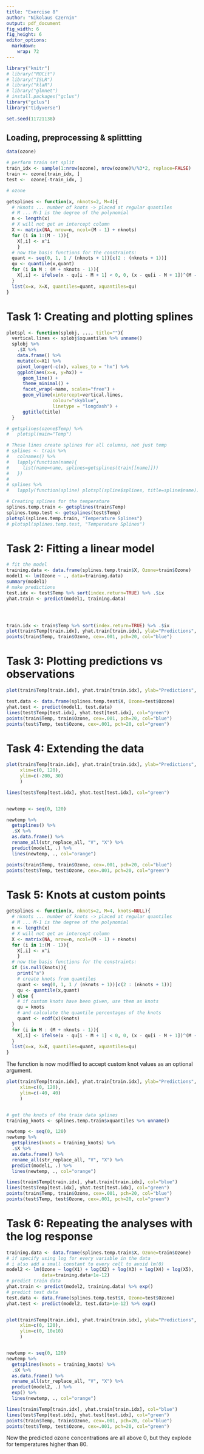 ```yaml
---
title: "Exercise 8"
author: "Nikolaus Czernin"
output: pdf_document
fig_width: 6 
fig_height: 6
editor_options: 
  markdown: 
    wrap: 72
---
```


```r
library("knitr")
# library("ROCit")
# library("ISLR")
# library("klaR")
# library("glmnet")
# install.packages("gclus")
library("gclus")
library("tidyverse")

set.seed(11721138)
```

## Loading, preprocessing & splittting
```r
data(ozone)

# perform train set split
train_idx <- sample(1:nrow(ozone), nrow(ozone)%/%3*2, replace=FALSE)
train <- ozone[train_idx, ]
test <-  ozone[-train_idx, ]

# ozone
```

```r
getsplines <- function(x, nknots=2, M=4){
  # nknots ... number of knots -> placed at regular quantiles
  # M ... M-1 is the degree of the polynomial
  n <- length(x)
  # X will not get an intercept column
  X <- matrix(NA, nrow=n, ncol=(M - 1) + nknots)
  for (i in 1:(M - 1)){ 
    X[,i] <- x^i 
    }
  # now the basis functions for the constraints:
  quant <- seq(0, 1, 1 / (nknots + 1))[c(2 : (nknots + 1))]
  qu <- quantile(x,quant)
  for (i in M : (M + nknots - 1)){
    X[,i] <- ifelse(x - qu[i - M + 1] < 0, 0, (x - qu[i - M + 1])^(M - 1))
  }
  list(x=x, X=X, quantiles=quant, xquantiles=qu)
}

```


# Task 1: Creating and plotting splines
```r
plotspl <- function(splobj, ..., title=""){
  vertical.lines <- splobj$xquantiles %>% unname()
  splobj %>%  
    .$X %>% 
    data.frame() %>% 
    mutate(x=X1) %>% 
    pivot_longer(-c(x), values_to = "hx") %>% 
    ggplot(aes(x=x, y=hx)) +
      geom_line() +
      theme_minimal() +
      facet_wrap(~name, scales="free") +
      geom_vline(xintercept=vertical.lines, 
                 colour="skyblue", 
                 linetype = "longdash") +
      ggtitle(title) 
  }

# getsplines(ozone$Temp) %>% 
#   plotspl(main="Temp")
```


```r
# These lines create splines for all columns, not just temp
# splines <- train %>% 
#   colnames() %>% 
#   lapply(function(name){
#     list(name=name, splines=getsplines(train[[name]]))
#   })
# 
# splines %>% 
#   lapply(function(spline) plotspl(spline$splines, title=spline$name))

# Creating splines for the temperature
splines.temp.train <- getsplines(train$Temp)
splines.temp.test <- getsplines(test$Temp)
plotspl(splines.temp.train, "Temperature Splines")
# plotspl(splines.temp.test, "Temperature Splines")

```

# Task 2: Fitting a linear model

```r
# fit the model
training.data <- data.frame(splines.temp.train$X, Ozone=train$Ozone)
model1 <- lm(Ozone ~ ., data=training.data)
summary(model1)
# make predictions
test.idx <- test$Temp %>% sort(index.return=TRUE) %>% .$ix
yhat.train <- predict(model1, training.data)




train.idx <- train$Temp %>% sort(index.return=TRUE) %>% .$ix
plot(train$Temp[train.idx], yhat.train[train.idx], ylab="Predictions", main="Predicted ozone concentration per temperature", col="blue", type="l")
points(train$Temp, train$Ozone, cex=.001, pch=20, col="blue")


```

# Task 3: Plotting predictions vs observations

```r


plot(train$Temp[train.idx], yhat.train[train.idx], ylab="Predictions", main="Predicted ozone concentration per temperature", col="blue", type="l")

test.data <- data.frame(splines.temp.test$X, Ozone=test$Ozone)
yhat.test <- predict(model1, test.data)
lines(test$Temp[test.idx], yhat.test[test.idx], col="green")
points(train$Temp, train$Ozone, cex=.001, pch=20, col="blue")
points(test$Temp, test$Ozone, cex=.001, pch=20, col="green")

```

# Task 4: Extending the data
```r
plot(train$Temp[train.idx], yhat.train[train.idx], ylab="Predictions", main="Predicted ozone concentration per temperature", col="blue", type="l",
     xlim=c(0, 120), 
     ylim=c(-200, 30)
     )

lines(test$Temp[test.idx], yhat.test[test.idx], col="green")


newtemp <- seq(0, 120)

newtemp %>% 
  getsplines() %>% 
  .$X %>% 
  as.data.frame() %>% 
  rename_all(str_replace_all, "V", "X") %>% 
  predict(model1, .) %>% 
  lines(newtemp, ., col="orange")

points(train$Temp, train$Ozone, cex=.001, pch=20, col="blue")
points(test$Temp, test$Ozone, cex=.001, pch=20, col="green")

```

# Task 5: Knots at custom points
```r
getsplines <- function(x, nknots=2, M=4, knots=NULL){
  # nknots ... number of knots -> placed at regular quantiles
  # M ... M-1 is the degree of the polynomial
  n <- length(x)
  # X will not get an intercept column
  X <- matrix(NA, nrow=n, ncol=(M - 1) + nknots)
  for (i in 1:(M - 1)){ 
    X[,i] <- x^i 
    }
  # now the basis functions for the constraints:
  if (is.null(knots)){
    print("a")
    # create knots from quantiles
    quant <- seq(0, 1, 1 / (nknots + 1))[c(2 : (nknots + 1))]
    qu <- quantile(x,quant)
  } else {
    # if custom knots have been given, use them as knots
    qu = knots
    # and calculate the quantile percentages of the knots
    quant <- ecdf(x)(knots)
  }
  for (i in M : (M + nknots - 1)){
    X[,i] <- ifelse(x - qu[i - M + 1] < 0, 0, (x - qu[i - M + 1])^(M - 1))
  }
  list(x=x, X=X, quantiles=quant, xquantiles=qu)
}

```

The function is now modiffied to accept custom knot values as an optional 
argument. 

```r
plot(train$Temp[train.idx], yhat.train[train.idx], ylab="Predictions", main="Predicted ozone concentration per temperature", col="blue", type="l",
     xlim=c(0, 120),
     ylim=c(-40, 40)
     )


# get the knots of the train data splines
training_knots <- splines.temp.train$xquantiles %>% unname()

newtemp <- seq(0, 120)
newtemp %>% 
  getsplines(knots = training_knots) %>% 
  .$X %>% 
  as.data.frame() %>% 
  rename_all(str_replace_all, "V", "X") %>% 
  predict(model1, .) %>% 
  lines(newtemp, ., col="orange")

lines(train$Temp[train.idx], yhat.train[train.idx], col="blue")
lines(test$Temp[test.idx], yhat.test[test.idx], col="green")
points(train$Temp, train$Ozone, cex=.001, pch=20, col="blue")
points(test$Temp, test$Ozone, cex=.001, pch=20, col="green")

```


# Task 6: Repeating the analyses with the log response
```r

training.data <- data.frame(splines.temp.train$X, Ozone=train$Ozone)
# if specify using log for every variable in the data
# i also add a small constant to every cell to avoid lm(0)
model2 <- lm(Ozone ~ log(X1) + log(X2) + log(X3) + log(X4) + log(X5),
             data=training.data+1e-12)
# predict train data
yhat.train <- predict(model2, training.data) %>% exp()
# predict test data
test.data <- data.frame(splines.temp.test$X, Ozone=test$Ozone)
yhat.test <- predict(model2, test.data+1e-12) %>% exp()


plot(train$Temp[train.idx], yhat.train[train.idx], ylab="Predictions", main="Predicted ozone concentration per temperature", col="blue", type="l",
     xlim=c(0, 120),
     ylim=c(0, 10e10)
     )


newtemp <- seq(0, 120)
newtemp %>% 
  getsplines(knots = training_knots) %>% 
  .$X %>% 
  as.data.frame() %>% 
  rename_all(str_replace_all, "V", "X") %>% 
  predict(model2, .) %>% 
  exp() %>% 
  lines(newtemp, ., col="orange")

lines(train$Temp[train.idx], yhat.train[train.idx], col="blue")
lines(test$Temp[test.idx], yhat.test[test.idx], col="green")
points(train$Temp, train$Ozone, cex=.001, pch=20, col="blue")
points(test$Temp, test$Ozone, cex=.001, pch=20, col="green")

```

Now the predicted ozone concentrations are all above 0, but they explode 
for temperatures higher than 80. 







